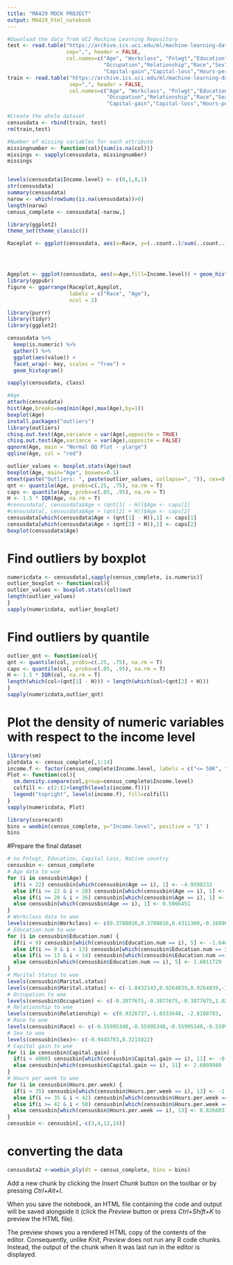 ---
title: "MA429 MOCK PROJECT"
output: MA429_html_notebook
---

```{r}
#Download the data from UCI Machine Learning Repository
test <- read.table("https://archive.ics.uci.edu/ml/machine-learning-databases/adult/adult.test", skip=1, 
                   sep=",", header = FALSE,
                   col.names=c("Age", "Workclass", "Fnlwgt","Education","Education-num","Marital-status",
                               "Occupation","Relationship","Race","Sex",
                               "Capital-gain","Capital-loss","Hours-per-week","Native-country","Income-level"), na.strings = " ?")
train <- read.table("https://archive.ics.uci.edu/ml/machine-learning-databases/adult/adult.data",
                    sep=",", header = FALSE,
                    col.names=c("Age", "Workclass", "Fnlwgt","Education","Education-num","Marital-status",
                                "Occupation","Relationship","Race","Sex",
                                "Capital-gain","Capital-loss","Hours-per-week","Native-country","Income-level"), na.strings = " ?")


```


```{r}
#Create the whole dataset
censusdata <- rbind(train, test)
rm(train,test)

#Number of missing variables for each attribute
missingnumber <- function(col){sum(is.na(col))}
missings <- sapply(censusdata, missingnumber)
missings


levels(censusdata$Income.level) <- c(0,1,0,1)
str(censusdata)
summary(censusdata)
narow <- which(rowSums(is.na(censusdata))>0) 
length(narow)
census_complete <- censusdata[-narow,]
```

```{r}
library(ggplot2)
theme_set(theme_classic())

Raceplot <- ggplot(censusdata, aes(x=Race, y=(..count..)/sum(..count..), fill=Income.level)) + geom_bar(stat = "count") + coord_flip() + theme(text = element_text(size=20)) 




Ageplot <- ggplot(censusdata, aes(x=Age,fill=Income.level)) + geom_histogram(stat = "count") + theme(text = element_text(size=20))
library(ggpubr)
figure <- ggarrange(Raceplot,Ageplot,
                    labels = c("Race", "Age"),
                    ncol = 2)

```


```{r}
library(purrr)
library(tidyr)
library(ggplot2)

censusdata %>%
  keep(is.numeric) %>% 
  gather() %>% 
  ggplot(aes(value)) +
  facet_wrap(~ key, scales = "free") +
  geom_histogram()

sapply(censusdata, class)
```


```{r}
#Age
attach(censusdata)
hist(Age,breaks=seq(min(Age),max(Age),by=1))
boxplot(Age)
install.packages("outliers")
library(outliers)
chisq.out.test(Age,variance = var(Age),opposite = TRUE)
chisq.out.test(Age,variance = var(Age),opposite = FALSE)
qqnorm(Age, main = "Normal QQ Plot - ylarge")
qqline(Age, col = "red")
```

```{r}
outlier_values <- boxplot.stats(Age)$out
boxplot(Age, main="Age", boxwex=0.1)
mtext(paste("Outliers: ", paste(outlier_values, collapse=", ")), cex=0.6)
qnt <- quantile(Age, probs=c(.25, .75), na.rm = T)
caps <- quantile(Age, probs=c(.05, .95), na.rm = T)
H <- 1.5 * IQR(Age, na.rm = T)
#censusdata[, censusdata$Age < (qnt[1] - H)]$Age <- caps[1]
#censusdata[, censusdata$Age > (qnt[2] + H)]$Age <- caps[2]
censusdata[which(censusdata$Age < (qnt[1] - H)),1] <- caps[1]
censusdata[which(censusdata$Age > (qnt[2] + H)),1] <- caps[2]
boxplot(censusdata$Age)
```
# Find outliers by boxplot
```{r}
numericdata <- censusdata[,sapply(census_complete, is.numeric)]
outlier_boxplot <- function(col){
outlier_values <- boxplot.stats(col)$out
length(outlier_values)
}
sapply(numericdata, outlier_boxplot)
```
# Find outliers by quantile
```{r}
outlier_qnt <- function(col){
qnt <- quantile(col, probs=c(.25, .75), na.rm = T)
caps <- quantile(col, probs=c(.05, .95), na.rm = T)
H <- 1.5 * IQR(col, na.rm = T)
length(which(col<(qnt[1] - H))) + length(which(col>(qnt[2] + H)))
}
sapply(numericdata,outlier_qnt)
```

# Plot the density of numeric variables with respect to the income level
```{r}
library(sm)
plotdata <- census_complete[,1:14]
income.f <- factor(census_complete$Income.level, labels = c("<= 50K", "> 50K"))
Plot <- function(col){
  sm.density.compare(col,group=census_complete$Income.level)
  colfill <- c(2:(2+length(levels(income.f))))
  legend("topright", levels(income.f), fill=colfill)
}
sapply(numericdata, Plot)
```

```{r}
library(scorecard)
bins = woebin(census_complete, y="Income.level", positive = "1" )
bins
```

#Prepare the final dataset
```{r}
# no Fnlwgt, Education, Capital Loss, Native country
censusbin <- census_complete
# Age data to woe
for (i in censusbin$Age) {
  if(i < 22) censusbin[which(censusbin$Age == i), 1] <- -4.9598232
  else if(i >= 22 & i < 28) censusbin[which(censusbin$Age == i), 1] <- -1.8199635
  else if(i >= 28 & i < 36) censusbin[which(censusbin$Age == i), 1] <- -0.1803090
  else censusbin[which(censusbin$Age == i), 1] <- 0.5066451
}
# Workclass data to woe
levels(censusbin$Workclass) <- c(0.3788016,0.3788016,0.4311360,-0.1689643,0.4311360,0.4311360,0.4311360,0.4311360)
# Education.num to woe
for (i in censusbin$Education.num) {
  if(i < 9) censusbin[which(censusbin$Education.num == i), 5] <- -1.6466020
  else if(i >= 9 & i < 13) censusbin[which(censusbin$Education.num == i), 5] <- -0.3491539
  else if(i >= 13 & i < 14) censusbin[which(censusbin$Education.num == i), 5] <- 0.7866118
  else censusbin[which(censusbin$Education.num == i), 5] <- 1.6011729
}
# Marital Status to woe
levels(censusbin$Marital.status)
levels(censusbin$Marital.status) <- c(-1.0432143,0.9264839,0.9264839,-1.8377741,-1.8377741,-1.3073914,-1.3073914)
# Occupation to woe
levels(censusbin$Occupation) <- c(-0.3877675,-0.3877675,-0.3877675,1.0265396,-1.0493399,-1.0493399,-1.0493399,-2.0814274,-2.0814274,0.9097427,0.0743202,0.0743202,0.0743202,0.0743202)
# Relationship to woe
levels(censusbin$Relationship) <- c(0.9326737,-1.0333648, -2.8108703, -2.8108703,-0.3295181,-0.3295181)
# Race to woe
levels(censusbin$Race) <- c(-0.55995340,-0.55995340,-0.55995340,-0.55995340,0.07646041)
# Sex to woe 
levels(censusbin$Sex)<- c(-0.9445783,0.3215822)
# Capital gain to woe
for (i in censusbin$Capital.gain) {
  if(i < 4000) censusbin[which(censusbin$Capital.gain == i), 11] <- -0.2088655
  else censusbin[which(censusbin$Capital.gain == i), 11] <- 2.6809980
}
# Hours per week to woe
for (i in censusbin$Hours.per.week) {
  if(i < 35) censusbin[which(censusbin$Hours.per.week == i), 13] <- -1.5001394
  else if(i >= 35 & i < 42) censusbin[which(censusbin$Hours.per.week == i), 13] <- -0.2069603
  else if(i >= 42 & i < 50) censusbin[which(censusbin$Hours.per.week == i), 13] <- 0.5038922
  else censusbin[which(censusbin$Hours.per.week == i), 13] <- 0.8266031
}
censusbin <- censusbin[,-c(3,4,12,14)]
```
# converting the data
```{r}
censusdata2 <-woebin_ply(dt = census_complete, bins = bins)
```

Add a new chunk by clicking the *Insert Chunk* button on the toolbar or by pressing *Ctrl+Alt+I*.

When you save the notebook, an HTML file containing the code and output will be saved alongside it (click the *Preview* button or press *Ctrl+Shift+K* to preview the HTML file).

The preview shows you a rendered HTML copy of the contents of the editor. Consequently, unlike *Knit*, *Preview* does not run any R code chunks. Instead, the output of the chunk when it was last run in the editor is displayed.

